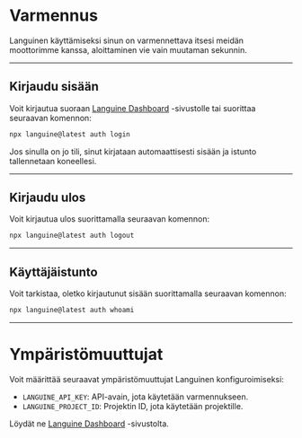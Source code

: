 # Varmennus

Languinen käyttämiseksi sinun on varmennettava itsesi meidän moottorimme kanssa, aloittaminen vie vain muutaman sekunnin.

---

## Kirjaudu sisään

Voit kirjautua suoraan [Languine Dashboard](https://languine.ai/login) -sivustolle tai suorittaa seuraavan komennon:

```bash title="Terminal"
npx languine@latest auth login
```


Jos sinulla on jo tili, sinut kirjataan automaattisesti sisään ja istunto tallennetaan koneellesi.

---

## Kirjaudu ulos

Voit kirjautua ulos suorittamalla seuraavan komennon:

```bash title="Terminal"
npx languine@latest auth logout
```

---

## Käyttäjäistunto

Voit tarkistaa, oletko kirjautunut sisään suorittamalla seuraavan komennon:

```bash title="Terminal"
npx languine@latest auth whoami
```

---


# Ympäristömuuttujat

Voit määrittää seuraavat ympäristömuuttujat Languinen konfiguroimiseksi:

- `LANGUINE_API_KEY`: API-avain, jota käytetään varmennukseen.
- `LANGUINE_PROJECT_ID`: Projektin ID, jota käytetään projektille.

Löydät ne [Languine Dashboard](https://languine.ai/login) -sivustolta.